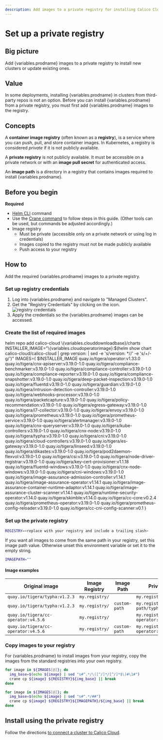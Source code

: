 ```yaml
---
description: Add images to a private registry for installing Calico Cloud on a cluster.
---
```



# Set up a private registry


## Big picture

Add {variables.prodname} images to a private registry to install new clusters or update existing ones.

## Value

In some deployments, installing {variables.prodname} in clusters from third-party repos is not an option. Before you can install {variables.prodname} from a private registry, you must first add {variables.prodname} images to the registry.

## Concepts

A **container image registry** (often known as a **registry**), is a service where you can push, pull, and store container images. In Kubernetes, a registry is considered _private_ if it is not publicly available.

A **private registry** is not publicly available. It must be accessible on a private network or with an **image pull secret** for authenticated access.

An **image path** is a directory in a registry that contains images required to install {variables.prodname}.

## Before you begin

**Required**

- [Helm CLI](https://helm.sh/docs/intro/install/) command
- Use the [Crane command](https://github.com/google/go-containerregistry/blob/main/cmd/crane/README.md) to follow steps in this guide. (Other tools can be used, but commands be adjusted accordingly.)
- Image registry
  - Must be private (accessible only on a private network or using log in credentials)
  - Images copied to the registry must not be made publicly  available
  - Push access to your registry

## How to

Add the required {variables.prodname} images to a private registry.

### Set up registry credentials

1. Log into {variables.prodname} and navigate to "Managed Clusters".
1. Get the "Registry Credentials" by clicking on the icon. ![registry credentials](/img/calico-cloud/private-registry-icon.png)
1. Apply the credentials so the {variables.prodname} images can be accessed.

### Create the list of required images

<CodeBlock language='bash'>
helm repo add calico-cloud \{variables.clouddownloadbase}/charts
INSTALLER_IMAGE="\{variables.cloudoperatorimage}:$(helm show chart calico-cloud/calico-cloud | grep version: | sed -e 's/version: *//' -e 's/+/-g/')"
IMAGES=(
$INSTALLER_IMAGE
quay.io/tigera/operator:v1.33.0
quay.io/tigera/cnx-apiserver:v3.19.0-1.0
quay.io/tigera/compliance-benchmarker:v3.19.0-1.0
quay.io/tigera/compliance-controller:v3.19.0-1.0
quay.io/tigera/compliance-reporter:v3.19.0-1.0
quay.io/tigera/compliance-snapshotter:v3.19.0-1.0
quay.io/tigera/deep-packet-inspection:v3.19.0-1.0
quay.io/tigera/fluentd:v3.19.0-1.0
quay.io/tigera/guardian:v3.19.0-1.0
quay.io/tigera/intrusion-detection-controller:v3.19.0-1.0
quay.io/tigera/webhooks-processor:v3.19.0-1.0
quay.io/tigera/packetcapture:v3.19.0-1.0
quay.io/tigera/policy-recommendation:v3.19.0-1.0
quay.io/tigera/egress-gateway:v3.19.0-1.0
quay.io/tigera/l7-collector:v3.19.0-1.0
quay.io/tigera/envoy:v3.19.0-1.0
quay.io/tigera/prometheus:v3.19.0-1.0
quay.io/tigera/prometheus-service:v3.19.0-1.0
quay.io/tigera/alertmanager:v3.19.0-1.0
quay.io/tigera/cnx-queryserver:v3.19.0-1.0
quay.io/tigera/kube-controllers:v3.19.0-1.0
quay.io/tigera/cnx-node:v3.19.0-1.0
quay.io/tigera/typha:v3.19.0-1.0
quay.io/tigera/cni:v3.19.0-1.0
quay.io/tigera/cloud-controllers:v3.19.0-1.0
quay.io/tigera/es-gateway:v3.19.0-1.0
quay.io/tigera/linseed:v3.19.0-1.0
quay.io/tigera/dikastes:v3.19.0-1.0
quay.io/tigera/pod2daemon-flexvol:v3.19.0-1.0
quay.io/tigera/csi:v3.19.0-1.0
quay.io/tigera/node-driver-registrar:v3.19.0-1.0
quay.io/tigera/key-cert-provisioner:v1.1.18
quay.io/tigera/fluentd-windows:v3.19.0-1.0
quay.io/tigera/cnx-node-windows:v3.19.0-1.0
quay.io/tigera/cni-windows:v3.19.0-1.0
quay.io/tigera/image-assurance-admission-controller:v1.14.1
quay.io/tigera/image-assurance-operator:v1.14.1
quay.io/tigera/image-assurance-container-runtime-adaptor:v1.14.1
quay.io/tigera/image-assurance-cluster-scanner:v1.14.1
quay.io/tigera/runtime-security-operator:v1.14.0
quay.io/tigera/skimble:v1.14.0
quay.io/tigera/cc-core:v0.2.4
quay.io/tigera/prometheus-operator:v3.19.0-1.0
quay.io/tigera/prometheus-config-reloader:v3.19.0-1.0
quay.io/tigera/cc-cni-config-scanner:v0.1
)
</CodeBlock>

### Set up the private registry

```bash
REGISTRY=<replace with your registry and include a trailing slash>
```

If you want all images to come from the same path in your registry, set this image path value. Otherwise unset this environment variable or set it to the empty string.

```bash
IMAGEPATH=""
```

#### Image examples

| Original image                                                            | Image Registry | Image Path    | Private registry image                               |
| ------------------------------------------------------------------------- | -------------- | ------------- | ---------------------------------------------------- |
| `quay.io/tigera/typha:v1.2.3`                                             | `my.registry/` |               | `my.registry/tigera/typha:v1.2.3`                    |
| `quay.io/tigera/typha:v1.2.3`                                             | `my.registry/` | `custom-path` | `my.registry/custom-path/typha:v1.2.3`               |
| `quay.io/tigera/cc-operator:v4.5.6`                                       | `my.registry/` |               | `my.registry/tigera/cc-operator:v4.5.6`              |
| `quay.io/tigera/cc-operator:v4.5.6`                                       | `my.registry/` | `custom-path` | `my.registry/custom-path/cc-operator:v4.5.6`         |

### Copy images to your registry

For {variables.prodname} to install images from your registry, copy the images from the standard registries into your own registry.

<Tabs>
<TabItem label="Registry only" value="Registry only-0">

```bash
for image in ${IMAGES[@]}; do
  img_base=$(echo ${image} | sed "s#^.*/\([^/]*/[^/]*$\)#\1#")
  crane cp ${image} ${REGISTRY}${img_base} || break
done
```

</TabItem>
<TabItem label="Registry and ImagePath" value="Registry and ImagePath-1">

```bash
for image in ${IMAGES[@]}; do
  img_base=$(echo ${image} | sed "s#^.*/##")
  crane cp ${image} ${REGISTRY}${IMAGEPATH}/${img_base} || break
done
```

</TabItem>
</Tabs>

## Install using the private registry

Follow the directions [to connect a cluster to Calico Cloud](install-cluster.mdx).
